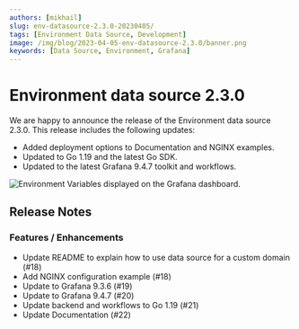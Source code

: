 ```yaml
---
authors: [mikhail]
slug: env-datasource-2.3.0-20230405/
tags: [Environment Data Source, Development]
image: /img/blog/2023-04-05-env-datasource-2.3.0/banner.png
keywords: [Data Source, Environment, Grafana]
---
```



# Environment data source 2.3.0

We are happy to announce the release of the Environment data source 2.3.0. This release includes the following updates:

- Added deployment options to Documentation and NGINX examples.
- Updated to Go 1.19 and the latest Go SDK.
- Updated to the latest Grafana 9.4.7 toolkit and workflows.

<Image
  title="Environment Variables displayed on the Grafana dashboard."
  src="/img/blog/2023-04-05-env-datasource-2.3.0/dashboard.png"
/>

<GettingStarted />

<Tutorial />

## Release Notes

### Features / Enhancements

- Update README to explain how to use data source for a custom domain (#18)
- Add NGINX configuration example (#18)
- Update to Grafana 9.3.6 (#19)
- Update to Grafana 9.4.7 (#20)
- Update backend and workflows to Go 1.19 (#21)
- Update Documentation (#22)

<Feedback />
